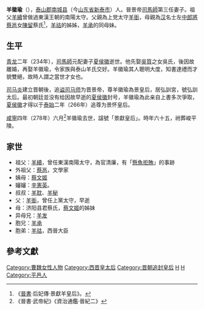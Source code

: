 {{東亞女性歷史人物
|名稱 =羊徽瑜
|身份 =西晋皇太后
|國家 =
|時代 =
|屆數 =
|前任 = 
|繼任 = 
|圖片名稱 =
|圖片大小 =
|圖片說明 =
|姓=
|穆坤= <!--清代八旗满洲人物专用-->
|名=
|姓名=
|字=
|最高職務 =
|封爵 =
|封號 =
|位號=
|位階=
|品階=
|御稱號 =<!--日本皇族之稱號-->
|宮號1 =<!--日本皇族之宮號-->
|宮號2 =<!--朝鮮王族之宮號-->
|封地 =
|湯沐邑 =
|神號 =
|尊號 =
|族裔 = 
|信仰 = <!--指的是宗教信仰-->
|旗籍 =<!--清朝旗人專用-->
|氏族 =
|府邸 =
|世系 = 
|初名 =
|乳名 =<!--日本、朝鮮、琉球以外人物用-->
|幼名 =<!--日本人用-->
|兒名 =<!--朝鮮人用-->
|童名 =<!--琉球人用-->
|小字=
|號=
|法號=
|院號=
|其他名號=弘训太后
|出生日期=214年
|出生地點=
|婚年=
|逝世日期={{death year and age|278|214}}
|逝世地點=
|諡號=景献皇后
|墓葬=峻平陵
|祠廟=
|父親=上党太守[[羊衜_(曹魏)|羊衜]]
|嫡母=
|母親=济阳县君蔡氏
|夫=晋景帝[[司马师|司马师]]
|婚姻名份=
|夫之父=
|夫之母=
|夫之嫡母=
|夫之元配=[[夏侯徽|夏侯徽]]
|夫之正室=吴氏
|夫之繼室=
|夫之平妻=
|夫之側室=
|兄弟=
|姊妹=
|嫡兄弟=
|嫡姊妹=
|庶兄弟=
|庶姊妹=
|同胞兄弟=
|同胞姊妹=
|異母兄弟=
|異母姊妹=
|異父兄弟=
|異父姊妹=
|繼兄弟=
|繼姊妹=
|子=
|女=
|養子=[[司马攸|司马攸]]
|養女=
|繼子=
|繼女=
|其他親屬 =高祖父：司隶校尉[[羊侵|羊侵]]<br>曾祖父：太常[[羊儒|羊儒]]<br>祖父：南阳太守[[羊续|羊续]]<br>外祖父：左中郎将[[蔡邕|蔡邕]]<br>姨母：[[蔡文姬|蔡文姬]]
|經歷 = 
|著作 =
|注釋=}}
'''羊徽瑜'''（{{bd|214年||278年|catIdx=Y}}），[[泰山郡|泰山郡]][[南城县_(古代)|南城县]]（今[[山东省|山东省]][[新泰市|新泰市]]）人。晉景帝[[司馬師|司馬師]]第三任妻子。祖父[[羊續|羊續]]曾做過東漢王朝的南陽太守。父親為上党太守[[羊衜_(曹魏)|羊衜]]，母親為[[汉朝|汉]]名士左[[中郎將|中郎將]][[蔡邕|蔡邕]]女[[陳留郡|陳留]]蔡氏<ref>《[[晉書|晉書]]·后妃傳·景獻羊皇后》。</ref>，[[羊祜|羊祜]]的姊姊，[[羊承|羊承]]的同母妹。

==生平==

[[青龙_(曹魏)|青龙]]二年（234年），[[司馬師|司馬師]]元配妻子[[夏侯徽|夏侯徽]]逝世。他先娶[[吳質|吳質]]之女吳氏，後因故離婚，再娶羊徽瑜，令家族與泰山羊氏交好。羊徽瑜其人聰明大度，知書達禮而才貌雙絕，故時人謂之當世才女也。

[[司马炎|司马炎]]建立晋朝後，追[[谥号|谥]][[司马师|司马师]]为晋景帝，尊羊徽瑜為景皇后，居弘訓宮，號弘訓太后。最初朝廷並没有给因故早逝的[[夏侯徽|夏侯徽]]封号，羊徽瑜為此亲自上書多次爭取，[[夏侯徽|夏侯徽]]才得以于[[泰始_(西晋)|泰始]]二年（266年）追尊为景怀皇后。

[[咸寧|咸寧]]四年（278年）六月<ref>《晉書·武帝紀》《資治通鑑·晉紀二》</ref>羊徽瑜去世，諡號「景獻皇后」。時年六十五，祔葬峻平陵。

==家世==
{{main|泰山羊氏}}
*祖父：[[羊續|羊續]]，曾任東漢南陽太守，為官清廉，有「[[懸魚拒賄|懸魚拒賄]]」的事跡
*外祖父：[[蔡邕|蔡邕]]，文學家
*姨母：[[蔡文姬|蔡文姬]]
*嬸嬸：[[辛憲英|辛憲英]]。
*叔叔：[[羊耽|羊耽]]、[[羊秘|羊秘]]
*父：[[羊衜_(曹魏)|羊衜]]，曾任上黨太守，早逝
*母：济阳县君蔡氏，[[蔡琰|蔡文姬]]的姊妹
*异母兄：[[羊发|羊发]]
*胞兄：[[羊承|羊承]]
*胞弟：[[羊祜|羊祜]]，西晉大臣

==參考文獻==
{{reflist}}

{{晉朝皇后}}
{{DEFAULTSORT:Y}}
[[Category:曹魏女性人物|Category:曹魏女性人物]]
[[Category:西晋皇太后|Category:西晋皇太后]]
[[Category:晋朝追封皇后|Category:晋朝追封皇后]]
[[Category:泰山羊氏|H]]
[[Category:羊姓|H]]
[[Category:平邑人|Category:平邑人]]